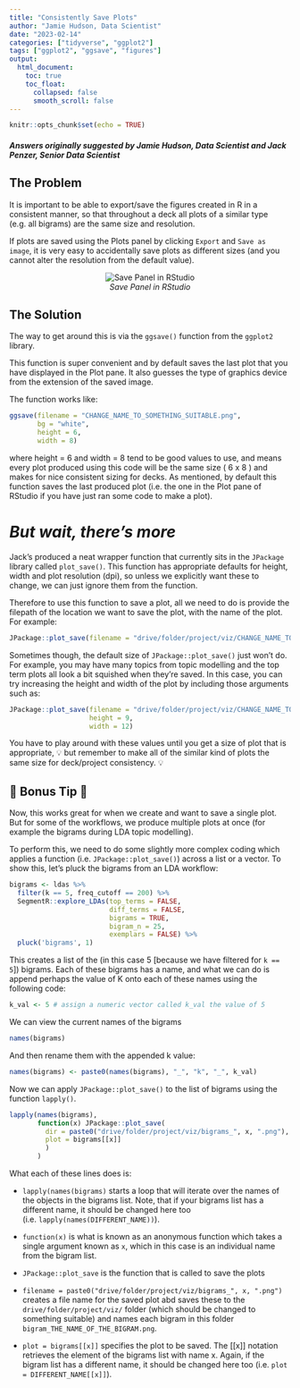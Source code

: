 ```yaml
---
title: "Consistently Save Plots"
author: "Jamie Hudson, Data Scientist"
date: "2023-02-14"
categories: ["tidyverse", "ggplot2"]
tags: ["ggplot2", "ggsave", "figures"]
output:
  html_document:
    toc: true
    toc_float:
      collapsed: false
      smooth_scroll: false
---
```


```r
knitr::opts_chunk$set(echo = TRUE)
```

#### *Answers originally suggested by Jamie Hudson, Data Scientist and Jack Penzer, Senior Data Scientist*

## The Problem

It is important to be able to export/save the figures created in R in a consistent manner, so that throughout a deck all plots of a similar type (e.g. all bigrams) are the same size and resolution.

If plots are saved using the Plots panel by clicking `Export` and `Save as image`, it is very easy to accidentally save plots as different sizes (and you cannot alter the resolution from the default value).

<center>

![*Save Panel in RStudio*](../img/save_panel.png)

</center>

## The Solution

The way to get around this is via the `ggsave()` function from the `ggplot2` library.

This function is super convenient and by default saves the last plot that you have displayed in the Plot pane. It also guesses the type of graphics device from the extension of the saved image. 

The function works like:

```r
ggsave(filename = "CHANGE_NAME_TO_SOMETHING_SUITABLE.png",      
       bg = "white",
       height = 6,
       width = 8)
```

where height = 6 and width = 8 tend to be good values to use, and means every plot produced using this code will be the same size ( 6 x 8 ) and makes for nice consistent sizing for decks. As mentioned, by default this function saves the last produced plot (i.e. the one in the Plot pane of RStudio if you have just ran some code to make a plot).
 
# *But wait, there's more*

Jack's produced a neat wrapper function that currently sits in the `JPackage` library called `plot_save()`. This function has appropriate defaults for height, width and plot resolution (dpi), so unless we explicitly want these to change, we can just ignore them from the function.

Therefore to use this function to save a plot, all we need to do is provide the filepath of the location we want to save the plot, with the name of the plot. For example:

```r
JPackage::plot_save(filename = "drive/folder/project/viz/CHANGE_NAME_TO_SOMETHING_SUITABLE.png")
```

Sometimes though, the default size of `JPackage::plot_save()` just won't do. For example, you may have many topics from topic modelling and the top term plots all look a bit squished when they're saved. In this case, you can try increasing the height and width of the plot by including those arguments such as:

```r
JPackage::plot_save(filename = "drive/folder/project/viz/CHANGE_NAME_TO_SOMETHING_SUITABLE.png",
                    height = 9,
                    width = 12)
```

You have to play around with these values until you get a size of plot that is appropriate, 💡 but remember to make all of the similar kind of plots the same size for deck/project consistency. 💡

## 🎁 Bonus Tip 🎁

Now, this works great for when we create and want to save a single plot. But for some of the workflows, we produce multiple plots at once (for example the bigrams during LDA topic modelling).

To perform this, we need to do some slightly more complex coding which applies a function (i.e. `JPackage::plot_save()`) across a list or a vector. To show this, let's pluck the bigrams from an LDA workflow:

```r
bigrams <- ldas %>%
  filter(k == 5, freq_cutoff == 200) %>% 
  SegmentR::explore_LDAs(top_terms = FALSE,
                         diff_terms = FALSE,
                         bigrams = TRUE,
                         bigram_n = 25,
                         exemplars = FALSE) %>%
  pluck('bigrams', 1)
```

This creates a list of the (in this case 5 [because we have filtered for `k == 5`]) bigrams. Each of these bigrams has a name, and what we can do is append perhaps the value of K onto each of these names using the following code:

```r
k_val <- 5 # assign a numeric vector called k_val the value of 5
```

We can view the current names of the bigrams
```r
names(bigrams)
```

And then rename them with the appended k value:

```r
names(bigrams) <- paste0(names(bigrams), "_", "k", "_", k_val) 
```

Now we can apply `JPackage::plot_save()` to the list of bigrams using the function `lapply()`. 
```r
lapply(names(bigrams),
       function(x) JPackage::plot_save(
         dir = paste0("drive/folder/project/viz/bigrams_", x, ".png"), 
         plot = bigrams[[x]]
         )
       )
```

What each of these lines does is:

- `lapply(names(bigrams)` starts a loop that will iterate over the names of the objects in the bigrams list. Note, that if your bigrams list has a different name, it should be changed here too (i.e. `lapply(names(DIFFERENT_NAME))`).

- `function(x)` is what is known as an anonymous function which takes a single argument known as `x`, which in this case is an individual name from the bigram list.

- `JPackage::plot_save` is the function that is called to save the plots

- `filename = paste0("drive/folder/project/viz/bigrams_", x, ".png")` creates a file name for the saved plot abd saves these to the `drive/folder/project/viz/` folder (which should be changed to something suitable) and names each bigram in this folder `bigram_THE_NAME_OF_THE_BIGRAM.png`.

- `plot = bigrams[[x]]` specifies the plot to be saved. The [[x]] notation retrieves the element of the bigrams list with name x. Again, if the bigram list has a different name, it should be changed here too (i.e. `plot = DIFFERENT_NAME[[x]]`).


